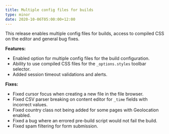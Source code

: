 ```yaml
---
title: Multiple config files for builds
type: minor
date: 2020-10-06T05:00:00+12:00
---
```


This release enables multiple config files for builds, access to compiled CSS on the editor and general bug fixes.

**Features:**

* Enabled option for multiple config files for the build configuration.
* Ability to use compiled CSS files for the `_options.styles` toolbar selector.
* Added session timeout validations and alerts.

**Fixes:**

* Fixed cursor focus when creating a new file in the file browser.
* Fixed CSV parser breaking on content editor for `_time` fields with incorrect values.
* Fixed country class not being added for some pages with Geolocation enabled.
* Fixed a bug where an errored pre-build script would not fail the build.
* Fixed spam filtering for form submission.
